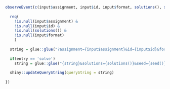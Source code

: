 

```r

observeEvent(c(input$assignment, input$id, input$format, solutions(), seed()), {
  
  req(
    !is.null(input$assignment) & 
    !is.null(input$id) &
    !is.null(solutions()) &
    !is.null(input$format)
    )
  
  string = glue::glue("?assignment={input$assignment}&id={input$id}&format={input$format}")
  
  if(entry == 'solve')
    string = glue::glue("{string}&solutions={solutions()}&seed={seed()}")
  
  shiny::updateQueryString(queryString = string)
  
})

```
